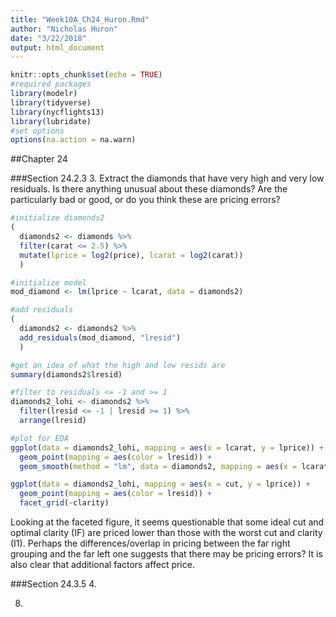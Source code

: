 ```yaml
---
title: "Week10A_Ch24_Huron.Rmd"
author: "Nicholas Huron"
date: "3/22/2018"
output: html_document
---
```


```r
knitr::opts_chunk$set(echo = TRUE)
#required packages
library(modelr)
library(tidyverse)
library(nycflights13)
library(lubridate)
#set options
options(na.action = na.warn)
```

##Chapter 24

###Section 24.2.3
  3. Extract the diamonds that have very high and very low residuals. Is there anything unusual about these diamonds? Are the particularly bad or good, or do you think these are pricing errors?
 
```r
#initialize diamonds2
(
  diamonds2 <- diamonds %>% 
  filter(carat <= 2.5) %>% 
  mutate(lprice = log2(price), lcarat = log2(carat))
  )

#initialize model
mod_diamond <- lm(lprice ~ lcarat, data = diamonds2)

#add residuals
(
  diamonds2 <- diamonds2 %>% 
  add_residuals(mod_diamond, "lresid")
  )

#get an idea of what the high and low resids are
summary(diamonds2$lresid)

#filter to residuals <= -1 and >= 1
diamonds2_lohi <- diamonds2 %>%
  filter(lresid <= -1 | lresid >= 1) %>%
  arrange(lresid)

#plot for EDA
ggplot(data = diamonds2_lohi, mapping = aes(x = lcarat, y = lprice)) +
  geom_point(mapping = aes(color = lresid)) +
  geom_smooth(method = "lm", data = diamonds2, mapping = aes(x = lcarat, y = lprice))

ggplot(data = diamonds2_lohi, mapping = aes(x = cut, y = lprice)) +
  geom_point(mapping = aes(color = lresid)) +
  facet_grid(~clarity)
```

Looking at the faceted figure, it seems questionable that some ideal cut and optimal clarity (IF) are priced lower than those with the worst cut and clarity (I1). Perhaps the differences/overlap in pricing between the far right grouping and the far left one suggests that there may be pricing errors? It is also clear that additional factors affect price.
  
###Section 24.3.5
  4. 
  
  8. 

